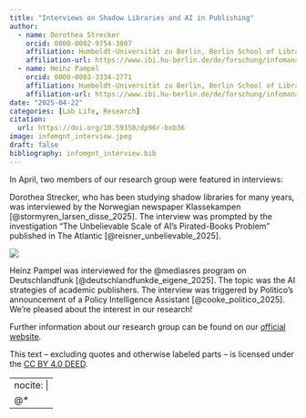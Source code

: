 ```yaml
---
title: "Interviews on Shadow Libraries and AI in Publishing"
author:
  - name: Dorothea Strecker
    orcid: 0000-0002-9754-3807
    affiliation: Humboldt-Universität zu Berlin, Berlin School of Library and Information Science (IBI) 
    affiliation-url: https://www.ibi.hu-berlin.de/de/forschung/infomanagement/teaminfomanagement
  - name: Heinz Pampel
    orcid: 0000-0003-3334-2771
    affiliation: Humboldt-Universität zu Berlin, Berlin School of Library and Information Science (IBI) 
    affiliation-url: https://www.ibi.hu-berlin.de/de/forschung/infomanagement/teaminfomanagement
date: "2025-04-22"
categories: [Lab Life, Research]
citation: 
  url: https://doi.org/10.59350/dp96r-bxb36              
image: infomgnt_interview.jpeg
draft: false
bibliography: infomgnt_interview.bib
---
```


In April, two members of our research group were featured in interviews:

Dorothea Strecker, who has been studying shadow libraries for many years, was interviewed by the Norwegian newspaper Klassekampen [@stormyren_larsen_disse_2025]. The interview was prompted by the investigation “The Unbelievable Scale of AI’s Pirated-Books Problem” published in The Atlantic [@reisner_unbelievable_2025].

![](infomgnt_interview.jpeg)

Heinz Pampel was interviewed for the \@mediasres program on Deutschlandfunk [@deutschlandfunkde_eigene_2025]. The topic was the AI strategies of academic publishers. The interview was triggered by Politico's announcement of a Policy Intelligence Assistant [@cooke_politico_2025]. We’re pleased about the interest in our research!

Further information about our research group can be found on our [official website](http://hu.berlin/infomgnt).

This text – excluding quotes and otherwise labeled parts – is licensed under the [CC BY 4.0 DEED](https://creativecommons.org/licenses/by/4.0/deed.de).

---
nocite: |
  @*
---
